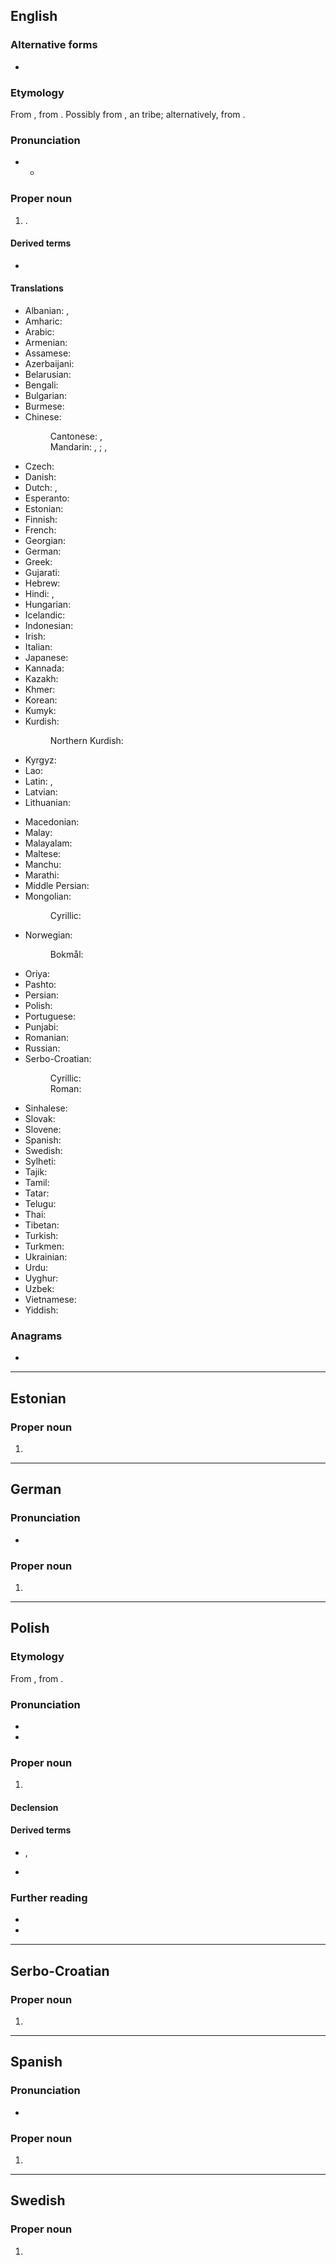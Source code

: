 {{also|kabul|Kábul}}
==English==
{{wikipedia}}

===Alternative forms===
* {{l|en|Cabul}}

===Etymology===
From {{bor|en|fa|کابل|tr=kâbol}}, from {{der|en|ps|کابل|tr=kâbël}}. Possibly from {{m|en|Kambuja}}, an {{der|en|iir|-}} tribe; alternatively, from {{der|en|sa|कम्बुज}}.

===Pronunciation===
* {{IPA|en|/ˈkɑːbəl/}}
** {{audio|en|LL-Q1860 (eng)-Vealhurl-Kabul.wav|Audio (UK)}}

===Proper noun===
{{en-proper noun}}

# {{place|en|capital city|c/Afghanistan}}.

====Derived terms====
* {{l|en|Kabulese}}

====Translations====
{{trans-top|capital of Afghanistan}}
* Albanian: {{t|sq|Kabuli|m}}, {{t|sq|Kabul|m}} {{qualifier|indefinite}}
* Amharic: {{t|am|ካቡል}}
* Arabic: {{t|ar|كَابُل|f}}
* Armenian: {{t|hy|Քաբուլ}}
* Assamese: {{t|as|কাবুল}}
* Azerbaijani: {{t|az|Kabil}}
* Belarusian: {{t|be|Кабу́л|m}}
* Bengali: {{t+|bn|কাবুল}}
* Bulgarian: {{t|bg|Кабу́л|m}}
* Burmese: {{t|my|ကဘူးလ်}}
* Chinese:
*: Cantonese: {{t|yue|喀布爾}}, {{t|yue|喀布尔|tr=haak3 bou3 ji5}}
*: Mandarin: {{t+|cmn|喀布爾}}, {{t+|cmn|喀布尔|tr=Kābù'ěr}}; {{t|cmn|哈布爾}}, {{t|cmn|哈布尔|tr=Hābù’ěr}} {{qualifier|historically}}
* Czech: {{t+|cs|Kábul|m}}
* Danish: {{t|da|Kabul|n}}
* Dutch: {{t+|nl|Kaboel|n}}, {{t+|nl|Kabul|n}}
* Esperanto: {{t+|eo|Kabulo}}
* Estonian: {{t+|et|Kabul}}
* Finnish: {{t+|fi|Kabul}}
* French: {{t+|fr|Kaboul|m}}
* Georgian: {{t+|ka|ქაბული}}
* German: {{t+|de|Kabul|n}}
* Greek: {{t+|el|Καμπούλ}}
* Gujarati: {{t|gu|કાબુલ}}
* Hebrew: {{t|he|קאבול|f|tr=kabul|alt=קאבול \ קָבּוּל}}
* Hindi: {{t|hi|काबुल|m}}, {{t+|hi|काबूल|m}}
* Hungarian: {{t+|hu|Kabul}}
* Icelandic: {{t|is|Kabúl}}
* Indonesian: {{t|id|Kabul}}
* Irish: {{t|ga|Cabúl|m}}
* Italian: {{t+|it|Kabul}}
* Japanese: {{t|ja|カブール|tr=Kabūru}}
* Kannada: {{t|kn|ಕಾಬುಲ್}}
* Kazakh: {{t|kk|Кабул}}
* Khmer: {{t+|km|កាប៊ុល}}
* Korean: {{t+|ko|^카불}}
* Kumyk: {{t|kum|Къабул|tr=Qabul}}
* Kurdish:
*: Northern Kurdish: {{t+|kmr|Kabûl}}
* Kyrgyz: {{t|ky|Кабул}}
* Lao: {{t|lo|ກາບູນ}}
* Latin: {{t|la|Cabura|f}}, {{t|la|Cabulum|n}}
* Latvian: {{t|lv|Kabula|f}}
* Lithuanian: {{t|lt|Kabulas|m}}
{{trans-mid}}
* Macedonian: {{t|mk|Кабул|m}}
* Malay: {{t|ms|Kabul}}
* Malayalam: {{t|ml|കാബൂൾ}}
* Maltese: {{t|mt|Kabul}}
* Manchu: {{t|mnc|ᡥᠠᠪᡠᠯ}}
* Marathi: {{t|mr|काबुल}}
* Middle Persian: {{t|pal|tr=kʾpwl|ts=kābul}}
* Mongolian:
*: Cyrillic: {{t|mn|Кабул}}
* Norwegian:
*: Bokmål: {{t+|nb|Kabul}}
* Oriya: {{t|or|କାବୁଲ}}
* Pashto: {{t+|ps|کابل|m|tr=kābǝ́l}}
* Persian: {{t+|fa|کابل|tr=kâbol}}
* Polish: {{t+|pl|Kabul|m}}
* Portuguese: {{t+|pt|Cabul|m}}
* Punjabi: {{t+|pa|ਕਾਬੁਲ}}
* Romanian: {{t+|ro|Kabul}}
* Russian: {{t+|ru|Кабу́л|m}}
* Serbo-Croatian:
*: Cyrillic: {{t|sh|Кабул|m}}
*: Roman: {{t+|sh|Kabul|m}}
* Sinhalese: {{t|si|කාබුල්}}
* Slovak: {{t+|sk|Kábul|m}}
* Slovene: {{t|sl|Kabul|m}}
* Spanish: {{t+|es|Kabul|m}}
* Swedish: {{t+|sv|Kabul|n}}
* Sylheti: {{t|syl|ꠇꠣꠛꠥꠟ}}
* Tajik: {{t+|tg|Кобул}}
* Tamil: {{t+|ta|காபூல்}}
* Tatar: {{t|tt|Кабул}}
* Telugu: {{t|te|కాబూల్}}
* Thai: {{t|th|คาบูล}}
* Tibetan: {{t|bo|ཁ་པུལ}}
* Turkish: {{t|tr|Kâbil}}
* Turkmen: {{t|tk|Kabul}}
* Ukrainian: {{t|uk|Кабу́л|m}}
* Urdu: {{t|ur|کابل|m|tr=kābul}}
* Uyghur: {{t|ug|كابۇل}}
* Uzbek: {{t|uz|Kabul}}
* Vietnamese: {{t|vi|Ka-bun}}
* Yiddish: {{t|yi|קאַבול|n}}
{{trans-bottom}}

===Anagrams===
* {{anagrams|en|a=abklu|baulk|bulak}}

----

==Estonian==

===Proper noun===
{{head|et|proper noun}}

# {{place|et|capital city|c/Afghanistan|t1=Kabul}}

----

==German==
{{wikipedia|lang=de}}

===Pronunciation===
* {{audio|de|De-Kabul.ogg|Audio}}

===Proper noun===
{{de-proper noun|n}}

# {{place|de|capital city|c/Afghanistan|t1=Kabul}}

----

==Polish==
{{wp|lang=pl}}

===Etymology===
From {{bor|pl|fa|کابل|tr=kâbol}}, from {{der|pl|ps|کابل|tr=kâbël}}.

===Pronunciation===
* {{pl-IPA}}
* {{audio|pl|LL-Q809 (pol)-Olaf-Kabul.wav|Audio}}

===Proper noun===
{{pl-proper noun|m-in}}

# {{place|pl|capital city|c/Afghanistan|t1=Kabul}}

====Declension====
{{pl-decl-noun-m-in|tantum=s}}

====Derived terms====
* {{q|nouns}} {{l|pl|kabulczyk}}, {{l|pl|kabulka}}
* {{q|adjective}} {{l|pl|kabulski}}

===Further reading===
* {{R:pl:WSJP}}
* {{R:PWN}}

{{c|pl|Exonyms}}

----

==Serbo-Croatian==
{{wikipedia|lang=sh}}

===Proper noun===
{{sh-proper noun|g=m}}

# {{place|sh|capital city|c/Afghanistan|t1=Kabul}}

----

==Spanish==

=== Pronunciation ===
{{es-IPA}}{{wikipedia|lang=es}}

* {{audio|es|LL-Q1321 (spa)-Rodrigo5260-Kabul.wav|Audio (Peru)}}

===Proper noun===
{{es-proper noun|m}}

# {{place|es|capital city|c/Afghanistan|t1=Kabul}}

----

==Swedish==
{{wikipedia|lang=sv}}

===Proper noun===
{{sv-proper noun|n}}
# {{place|sv|capital city|c/Afghanistan|t1=Kabul}}